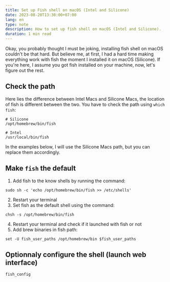 ```yaml
---
title: Set up Fish shell on macOS (Intel and Silicone)
date: 2023-08-20T13:30:00+07:00
lang: en
type: note
description: How to set up fish shell on macOS (Intel and Silicone).
duration: 1 min read
---
```


Okay, you probably thought I must be joking, installing fish shell on macOS couldn't be that hard. But believe me, at first, I had a hard time making everything work with fish the moment I installed it on macOS (Silicone). If you're here, I assume you got fish installed on your machine, now, let's figure out the rest.

## Check the path

Here lies the difference between Intel Macs and Silicone Macs, the location of fish is different between the two. You have to check the path using `which fish`:

<div class="grid grid-cols-2 gap-2 lt-sm:grid-cols-1">

```shell
# Silicone
/opt/homebrew/bin/fish
```

```shell
# Intel
/usr/local/bin/fish
```

</div>

In the examples below, I will use the Silicone Macs path, but you can replace them accordingly.

## Make `fish` the default

1. Add fish to the know shells by running the command:

```shell
sudo sh -c 'echo /opt/homebrew/bin/fish >> /etc/shells'
```

2. Restart your terminal
3. Set fish as the default shell using the command:

```shell
chsh -s /opt/homebrew/bin/fish
```

4. Restart your terminal and check if it launched with fish or not
5. Add brew binaries in fish path:

```shell
set -U fish_user_paths /opt/homebrew/bin $fish_user_paths
```

## Optionnaly configure the shell (launch web interface)

```shell
fish_config
```
